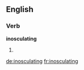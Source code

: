 ==English==

===Verb===
'''inosculating'''

# {{present participle of|inosculate}}

[[de:inosculating]]
[[fr:inosculating]]